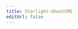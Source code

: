 ```yaml
---
title: Starlight-GhostCMS
editUrl: false
---
```


<MXYZIntegration 
    title="@matthiesenxyz/starlight-ghostcms" 
    githubIntegrationURL='https://github.com/MatthiesenXYZ/astro-ghostcms/tree/main/packages/starlight-ghostcms/'
    gitlabIntegrationURL='https://gitlab.com/matthiesenxyz/astro-ghostcms/-/tree/main/packages/starlight-ghostcms?ref_type=heads'
    />

<LinkCard 
	title="Data Source"
	description="This is the Source for this webpage"
	href="https://github.com/MatthiesenXYZ/astro-ghostcms/blob/main/packages/starlight-ghostcms/CHANGELOG.md"
/>

<StarlightGhostCMS />